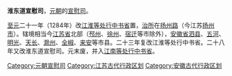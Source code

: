 '''淮东道宣慰司'''，[[元朝|元朝]]的[[宣慰司|宣慰司]]。

[[至元_(忽必烈)|至元]]二十一年（1284年）改[[江淮等处行中书省|江淮等处行中书省]]置，[[治所|治所]]在[[扬州路|扬州路]]（今江苏[[扬州市|扬州市]]）。辖境相当今[[江苏省|江苏省]]北部（[[邳州市|邳州]]、[[徐州市|徐州]]、[[宿迁市|宿迁]]等市除外），[[安徽省|安徽省]][[泗县|泗县]]、[[五河县|五河]]、[[明光市|明光]]、[[天长市|天长]]、[[滁州市|滁州]]、[[全椒县|全椒]]、[[来安县|来安]]等市县。二十三年复改江淮等处行中书省。二十八年又改淮东道宣慰司。元末废，并入[[江南等处行中书省|江南等处行中书省]]。 

{{元朝行政区划|nocat}}
[[Category:元朝宣慰司|Category:元朝宣慰司]] 
[[Category:江苏古代行政区划|Category:江苏古代行政区划]] 
[[Category:安徽古代行政区划|Category:安徽古代行政区划]]